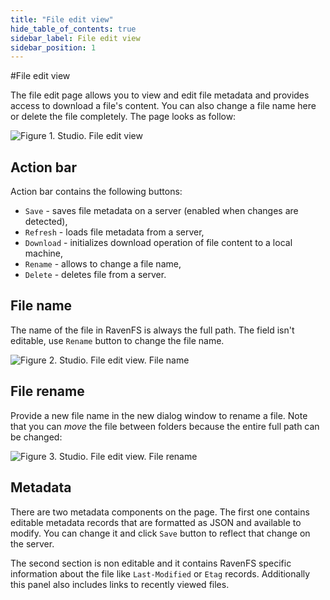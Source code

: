 ```yaml
---
title: "File edit view"
hide_table_of_contents: true
sidebar_label: File edit view
sidebar_position: 1
---
```



#File edit view

The file edit page allows you to view and edit file metadata and provides access to download a file's content. You can also change a file name here or 
delete the file completely. The page looks as follow:

![Figure 1. Studio. File edit view](./assets/file-edit-view-main.png)  
    
## Action bar

Action bar contains the following buttons:

* `Save` - saves file metadata on a server (enabled when changes are detected),
* `Refresh` - loads file metadata from a server,
* `Download` - initializes download operation of file content to a local machine,
* `Rename` - allows to change a file name,
* `Delete` - deletes file from a server.

## File name

The name of the file in RavenFS is always the full path. The field isn't editable, use `Rename` button to change the file name.

![Figure 2. Studio. File edit view. File name](./assets/file-edit-view-file-name.png)  

## File rename

Provide a new file name in the new dialog window to rename a file. Note that you can *move* the file between folders because the entire full path can
be changed:

![Figure 3. Studio. File edit view. File rename](./assets/file-edit-view-file-rename.png)  

## Metadata

There are two metadata components on the page. The first one contains editable metadata records that are formatted as JSON and available to modify.
You can change it and click `Save` button to reflect that change on the server.

The second section is non editable and it contains RavenFS specific information about the file like `Last-Modified` or `Etag` records. Additionally this
panel also includes links to recently viewed files.
